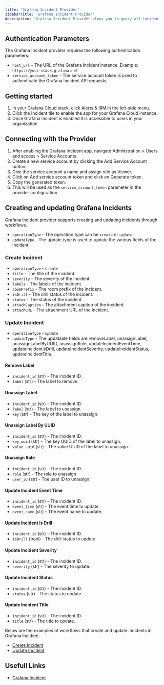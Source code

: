 ```yaml
---
title: 'Grafana Incident Provider'
sidebarTitle: 'Grafana Incident Provider'
description: 'Grafana Incident Provider alows you to query all incidents from Grafana Incident.'
---
```


## Authentication Parameters

The Grafana Incident provider requires the following authentication parameters:

- `host_url` - The URL of the Grafana Incident instance.
  Example: `https://your-stack.grafana.net`
- `service_account_token` - The service account token is used to authenticate the Grafana Incident API requests.

## Getting started

1. In your Grafana Cloud stack, click Alerts & IRM in the left-side menu.
2. Click the Incident tile to enable the app for your Grafana Cloud instance.
3. Once Grafana Incident is enabled it is accessible to users in your organization.

## Connecting with the Provider

1. After enabling the Grafana Incident app, navigate Adminstration > Users and access > Service Accounts.
2. Create a new service account by clicking the Add Service Account button.
3. Give the service account a name and assign role as Viewer.
4. Click on Add service account token and click on Generate token.
5. Copy the generated token.
6. This will be used as the `service_account_token` parameter in the provider configuration.

## Creating and updating Grafana Incidents

Grafana Incident provider supports creating and updating incidents through workflows.

- `operationType` - The operation type can be `create` or `update`.
- `updateType` - The update type is used to update the various fields of the incident.

### Create Incident

- `operationType` - `create`
- `title` - The title of the incident.
- `severity` - The severity of the incident.
- `labels` - The labels of the incident.
- `roomPrefix` - The room prefix of the incident.
- `isDrill` - The drill status of the incident.
- `status` - The status of the incident.
- `attachCaption` - The attachment caption of the incident.
- `attachURL` - The attachment URL of the incident.

### Update Incident

- `operationType` - `update`
- `updateType` - The updatable fields are removeLabel, unassignLabel, unassignLabelByUUID, unassignRole, updateIncidentEventTime, updateIncidentIsDrill, updateIncidentSeverity, updateIncidentStatus, updateIncidentTitle.

#### Remove Label
- `incident_id` (str) - The incident ID.
- `label` (str) - The label to remove.

#### Unassign Label
- `incident_id` (str) - The incident ID.
- `label` (str) - The label to unassign.
- `key` (str) - The key of the label to unassign.

#### Unassign Label By UUID
- `incident_id` (str) - The incident ID.
- `key_uuid` (str) - The key UUID of the label to unassign.
- `value_uuid` (str) - The value UUID of the label to unassign.

#### Unassign Role
- `incident_id` (str) - The incident ID.
- `role` (str) - The role to unassign.
- `user_id` (str) - The user ID to unassign.

#### Update Incident Event Time
- `incident_id` (str) - The incident ID.
- `event_time` (str) - The event time to update.
- `event_name` (str) - The event name to update.

#### Update Incident Is Drill
- `incident_id` (str) - The incident ID.
- `isDrill` (bool) - The drill status to update.

#### Update Incident Severity
- `incident_id` (str) - The incident ID.
- `severity` (str) - The severity to update.

#### Update Incident Status
- `incident_id` (str) - The incident ID.
- `status` (str) - The status to update.

#### Update Incident Title
- `incident_id` (str) - The incident ID.
- `title` (str) - The title to update.

Below are the examples of workflows that create and update incidents in Grafana Incident.
- [Create Incident](https://github.com/keephq/keep/blob/main/examples/workflows/create-new-incident-grafana-incident.yaml)
- [Update Incident](https://github.com/keephq/keep/blob/main/examples/workflows/update-incident-grafana-incident.yaml)

## Usefull Links

- [Grafana Incident](https://grafana.com/docs/grafana-cloud/alerting-and-irm/incident/)
